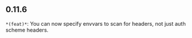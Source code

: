 ## 0.11.6
`*(feat)*`: You can now specify envvars to scan for headers, not just auth scheme headers.

